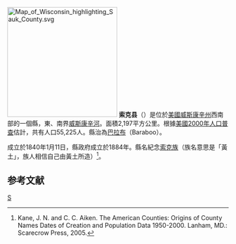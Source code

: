 {{noteTA
|T=zh-hans:索克县 (威斯康星州);zh-hk:索克縣 (威斯康辛州);zh-tw:索克郡 (威斯康辛州);
|1=zh-hans:县;zh-hk:縣;zh-tw:郡;
|2=zh-hans:威斯康星州;zh-hk:威斯康辛州;zh-tw:威斯康辛州;
|3=zh-hans:索克县;zh-hk:索克縣;zh-tw:索克郡;
}}
{{Infobox U.S. County
| county          = 索克县
| state           = 威斯康星州
|en county          = Sauk County
|en state           = Wisconsin
| seal            = 
| founded year    = 1840
| founded date    = 
| seat wl         = Baraboo
| largest city wl = Baraboo
| area_total_sq_mi         = 848
| area_total_km2         = 2197
| area_land_sq_mi    = 838
| area_land_km2    = 2169
| area_water_sq_mi   = 11
| area_water_km2   = 28
| area percentage = 1.27%
| census yr       = 2010
| pop             = 61,976
| density_sq_mi      = 74.6
| density_km2      = 28.8
| time zone       = Central
| UTC offset      = -6
| DST offset      = -5
| footnotes       = 
| web             = www.co.sauk.wi.us
| named for       = 
}}

[[File:Map_of_Wisconsin_highlighting_Sauk_County.svg|250px]]
'''索克县'''（{{lang-en|Sauk County}}）是位於[[美國|美國]][[威斯康辛州|威斯康辛州]]西南部的一個縣，東、南界[[威斯康辛河|威斯康辛河]]。面積2,197平方公里。根據[[美國2000年人口普查|美國2000年人口普查]]估計，共有人口55,225人。縣治為[[巴拉布_(威斯康辛州)|巴拉布]]（Baraboo）。

成立於1840年1月11日，縣政府成立於1884年。縣名紀念[[索克族|索克族]]（族名意思是「黃土」，族人相信自己由黃土所造）<ref>Kane, J. N. and C. C. Aiken. The American Counties: Origins of County Names Dates of Creation and Population Data 1950-2000. Lanham, MD.: Scarecrow Press, 2005.</ref>。

==参考文献==
<div class="references-small">
<references />
</div>
[[Category:威斯康辛州行政區劃|S]]